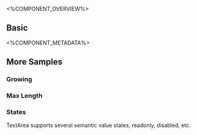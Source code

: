 
<%COMPONENT_OVERVIEW%>

## Basic
<Basic />

<%COMPONENT_METADATA%>

## More Samples

### Growing
<Growing />

### Max Length
<MaxLength />

### States
TextArea supports several semantic value states, readonly, disabled, etc.

<States />